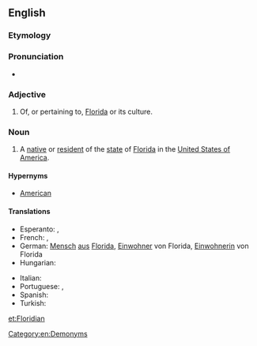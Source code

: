 ==English==

===Etymology===
{{suffix|Florida|ian|lang=en}}

===Pronunciation===
* {{IPA|/flɔˈɹɪdiən/|lang=en}}

===Adjective===
{{en-adj|-}}

# Of, or pertaining to, [[Florida]] or its culture.

===Noun===
{{en-noun}}

# {{context|US|lang=en}} A [[native]] or [[resident]] of the [[state]] of [[Florida]] in the [[United States of America]].

====Hypernyms====
* [[American]]

====Translations====
{{trans-top|an inhabitant or a resident of the state of Florida}}
* Esperanto: {{t|eo|floridano|m}}, {{t|eo|floridanino|f}}
* French: {{t+|fr|Floridien|m}}, {{t|fr|Floridienne|f}}
* German: [[Mensch]] [[aus]] [[Florida]], [[Einwohner]] von Florida, [[Einwohnerin]] von Florida
* Hungarian: {{t|hu|floridai}}
{{trans-mid}}
* Italian: {{t|it|floridiano|m}}
* Portuguese: {{t|pt|floridense}}, {{t|pt|floridiano|m}}
* Spanish: {{t+|es|floridense|m|f}}
* Turkish: {{t|tr|Floridalı}}
{{trans-bottom}}

[[Category:en:Demonyms]]

[[et:Floridian]]